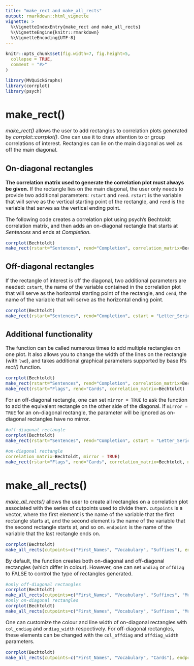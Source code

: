 ```yaml
---
title: "make_rect and make_all_rects"
output: rmarkdown::html_vignette
vignette: >
  %\VignetteIndexEntry{make_rect and make_all_rects}
  %\VignetteEngine{knitr::rmarkdown}
  %\VignetteEncoding{UTF-8}
---
```


<style type="text/css">
  body{
  font-size: 12pt;
}
</style>

```r
knitr::opts_chunk$set(fig.width=7, fig.height=5,
  collapse = TRUE,
  comment = "#>"
)
```

```r
library(MVQuickGraphs)
library(corrplot)
library(psych)
```

# make_rect()

_make_rect()_ allows the user to add rectangles to correlation plots generated by _corrplot::corrplot()_. One can use it to draw attention to or group correlations of interest. Rectangles can lie on the main diagonal as well as off the main diagonal. 

## On-diagonal rectangles

**The correlation matrix used to generate the correlation plot must always be given.** If the rectangle lies on the main diagonal, the user only needs to provide two additional parameters: `rstart` and `rend`. `rstart` is the variable that will serve as the vertical starting point of the rectangle, and `rend` is the variable that serves as the vertical ending point.

The following code creates a correlation plot using psych's Bechtoldt correlation matrix, and then adds an on-diagonal rectangle that starts at _Sentences_ and ends at _Completion_.

```r
corrplot(Bechtoldt)
make_rect(rstart="Sentences", rend="Completion", correlation_matrix=Bechtoldt)
```

## Off-diagonal rectangles

If the rectangle of interest is off the diagonal, two additional parameters are needed: `cstart`, the name of the variable contained in the correlation plot that will serve as the horizontal starting point of the rectangle, and `cend`, the name of the variable that will serve as the horizontal ending point.

```r
corrplot(Bechtoldt)
make_rect(rstart="Sentences", rend="Completion", cstart = "Letter_Series", cend = "Letter_Grouping", correlation_matrix=Bechtoldt)
```

## Additional functionality

The function can be called numerous times to add multiple rectangles on one plot. It also allows you to change the width of the lines on the rectangle (with `lwd`), and takes additional graphical parameters supported by base R's _rect()_ function.

```r
corrplot(Bechtoldt)
make_rect(rstart="Sentences", rend="Completion", correlation_matrix=Bechtoldt, lwd = 5, border = "orange")
make_rect(rstart="Flags", rend="Cards", correlation_matrix=Bechtoldt)
```

For an off-diagonal rectangle, one can set `mirror = TRUE` to ask the function to add the equivalent rectangle on the other side of the diagonal. If `mirror = TRUE` for an on-diagonal rectangle, the parameter will be ignored as on-diagonal rectangles have no mirror.

```r
#off-diagonal rectangle
corrplot(Bechtoldt)
make_rect(rstart="Sentences", rend="Completion", cstart = "Letter_Series", cend = "Letter_Grouping", 

#on-diagonal rectangle
correlation_matrix=Bechtoldt, mirror = TRUE)
make_rect(rstart="Flags", rend="Cards", correlation_matrix=Bechtoldt, mirror = TRUE, border = "blue")
```

# make_all_rects()

_make_all_rects()_ allows the user to create all rectangles on a correlation plot associated with the series of cutpoints used to divide them. `cutpoints` is a vector, where the first element is the name of the variable that the first rectangle starts at, and the second element is the name of the variable that the second rectangle starts at, and so on. `endpoint` is the name of the variable that the last rectangle ends on.

```r
corrplot(Bechtoldt)
make_all_rects(cutpoints=c("First_Names", "Vocabulary", "Suffixes"), endpoint="Three_Higher", correlation_matrix=Bechtoldt)
```

By default, the function creates both on-diagonal and off-diagonal rectangles (which differ in colour). However, one can set `ondiag` or `offdiag` to FALSE to control the type of rectangles generated.

```r
#only off-diagonal rectangles
corrplot(Bechtoldt)
make_all_rects(cutpoints=c("First_Names", "Vocabulary", "Suffixes", "Multiplication"), endpoint="Letter_Grouping", correlation_matrix=Bechtoldt, ondiag = FALSE)
#only on-diagonal rectangles
corrplot(Bechtoldt)
make_all_rects(cutpoints=c("First_Names", "Vocabulary", "Suffixes", "Multiplication"), endpoint="Letter_Grouping", correlation_matrix=Bechtoldt, offdiag = FALSE)
```

One can customize the colour and line width of on-diagonal rectangles with `col_ondiag` and `ondiag_width` respectively. For off-diagonal rectangles, these elements can be changed with the `col_offdiag` and `offdiag_width` parameters. 

```r
corrplot(Bechtoldt)
make_all_rects(cutpoints=c("First_Names", "Vocabulary", "Cards"), endpoint="Three_Higher", correlation_matrix=Bechtoldt, col_offdiag = "orange", col_ondiag = "blue", ondiag_width = 3, offdiag_width = 4)
```
